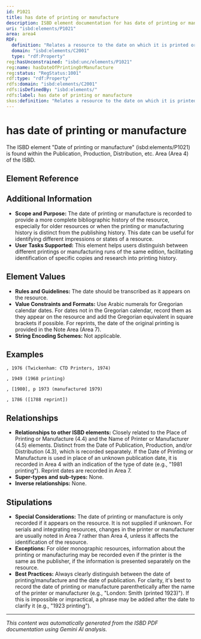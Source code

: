 ```yaml
---
id: P1021
title: has date of printing or manufacture
description: ISBD element documentation for has date of printing or manufacture
uri: "isbd:elements/P1021"
area: area4
RDF:
  definition: "Relates a resource to the date on which it is printed or manufactured, usually given in the form of a year."
  domain: "isbd:elements/C2001"
  type: "rdf:Property"
reg:hasUnconstrained: "isbd:unc/elements/P1021"
reg:name: hasDateOfPrintingOrManufacture
reg:status: "RegStatus:1001"
rdf:type: "rdf:Property"
rdfs:domain: "isbd:elements/C2001"
rdfs:isDefinedBy: "isbd:elements/"
rdfs:label: has date of printing or manufacture
skos:definition: "Relates a resource to the date on which it is printed or manufactured, usually given in the form of a year."
---
```

# has date of printing or manufacture

The ISBD element "Date of printing or manufacture" (isbd:elements/P1021) is found within the Publication, Production, Distribution, etc. Area (Area 4) of the ISBD.

## Element Reference


<ElementReference frontMatter={frontMatter} />

## Additional Information

- **Scope and Purpose:** The date of printing or manufacture is recorded to provide a more complete bibliographic history of the resource, especially for older resources or when the printing or manufacturing history is distinct from the publishing history. This date can be useful for identifying different impressions or states of a resource.
- **User Tasks Supported:**  This element helps users distinguish between different printings or manufacturing runs of the same edition, facilitating identification of specific copies and research into printing history.

## Element Values

- **Rules and Guidelines:**  The date should be transcribed as it appears on the resource.
- **Value Constraints and Formats:**  Use Arabic numerals for Gregorian calendar dates. For dates not in the Gregorian calendar, record them as they appear on the resource and add the Gregorian equivalent in square brackets if possible. For reprints, the date of the original printing is provided in the Note Area (Area 7).
- **String Encoding Schemes:** Not applicable.

## Examples

```
, 1976 (Twickenham: CTD Printers, 1974)
```

```
, 1949 (1968 printing)
```

```
, [1980], p 1973 (manufactured 1979)
```

```
, 1786 ([1788 reprint])
```


## Relationships

- **Relationships to other ISBD elements:**  Closely related to the Place of Printing or Manufacture (4.4) and the Name of Printer or Manufacturer (4.5) elements. Distinct from the Date of Publication, Production, and/or Distribution (4.3), which is recorded separately. If the Date of Printing or Manufacture is used in place of an unknown publication date, it is recorded in Area 4 with an indication of the type of date (e.g., "1981 printing").  Reprint dates are recorded in Area 7.
- **Super-types and sub-types:** None.
- **Inverse relationships:** None.


## Stipulations

- **Special Considerations:** The date of printing or manufacture is only recorded if it appears on the resource. It is not supplied if unknown.  For serials and integrating resources, changes in the printer or manufacturer are usually noted in Area 7 rather than Area 4, unless it affects the identification of the resource.
- **Exceptions:**  For older monographic resources, information about the printing or manufacturing may be recorded even if the printer is the same as the publisher, if the information is presented separately on the resource.
- **Best Practices:**  Always clearly distinguish between the date of printing/manufacture and the date of publication.  For clarity, it's best to record the date of printing or manufacture parenthetically after the name of the printer or manufacturer (e.g., "London: Smith (printed 1923)").  If this is impossible or impractical, a phrase may be added after the date to clarify it (e.g., "1923 printing").


---

*This content was automatically generated from the ISBD PDF documentation using Gemini AI analysis.*
